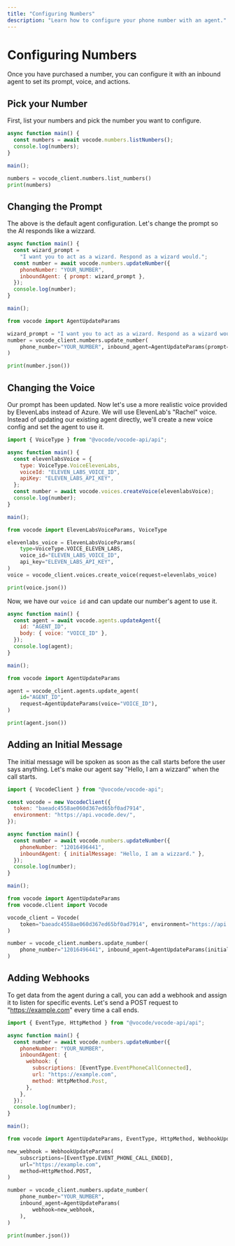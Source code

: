```yaml
---
title: "Configuring Numbers"
description: "Learn how to configure your phone number with an agent."
---
```


# Configuring Numbers

Once you have purchased a number, you can configure it with an inbound agent to set its prompt, voice, and actions.

## Pick your Number

First, list your numbers and pick the number you want to configure.

<CodeGroup>

```javascript listNumbers.js
async function main() {
  const numbers = await vocode.numbers.listNumbers();
  console.log(numbers);
}

main();
```

```python list_numbers.py
numbers = vocode_client.numbers.list_numbers()
print(numbers)
```

</CodeGroup>

## Changing the Prompt

The above is the default agent configuration. Let's change the prompt so the AI responds like a wizzard.

<CodeGroup>

```javascript updateNumber.js
async function main() {
  const wizard_prompt =
    "I want you to act as a wizard. Respond as a wizard would.";
  const number = await vocode.numbers.updateNumber({
    phoneNumber: "YOUR_NUMBER",
    inboundAgent: { prompt: wizard_prompt },
  });
  console.log(number);
}

main();
```

```python update_number.py
from vocode import AgentUpdateParams

wizard_prompt = "I want you to act as a wizard. Respond as a wizard would."
number = vocode_client.numbers.update_number(
    phone_number="YOUR_NUMBER", inbound_agent=AgentUpdateParams(prompt=wizard_prompt)
)

print(number.json())
```

</CodeGroup>

## Changing the Voice

Our prompt has been updated. Now let's use a more realistic voice provided by ElevenLabs instead of Azure. We will use ElevenLab's "Rachel" voice. Instead of updating our existing agent directly, we'll create a new voice config and set the agent to use it.

<CodeGroup>

```javascript useElevenLabs.js
import { VoiceType } from "@vocode/vocode-api/api";

async function main() {
  const elevenlabsVoice = {
    type: VoiceType.VoiceElevenLabs,
    voiceId: "ELEVEN_LABS_VOICE_ID",
    apiKey: "ELEVEN_LABS_API_KEY",
  };
  const number = await vocode.voices.createVoice(elevenlabsVoice);
  console.log(number);
}

main();
```

```python use_eleven_labs.py
from vocode import ElevenLabsVoiceParams, VoiceType

elevenlabs_voice = ElevenLabsVoiceParams(
    type=VoiceType.VOICE_ELEVEN_LABS,
    voice_id="ELEVEN_LABS_VOICE_ID",
    api_key="ELEVEN_LABS_API_KEY",
)
voice = vocode_client.voices.create_voice(request=elevenlabs_voice)

print(voice.json())
```

</CodeGroup>

Now, we have our `voice id` and can update our number's agent to use it.

<CodeGroup>

```javascript updateAgent.js
async function main() {
  const agent = await vocode.agents.updateAgent({
    id: "AGENT_ID",
    body: { voice: "VOICE_ID" },
  });
  console.log(agent);
}

main();
```

```python update_agent.py
from vocode import AgentUpdateParams

agent = vocode_client.agents.update_agent(
    id="AGENT_ID",
    request=AgentUpdateParams(voice="VOICE_ID"),
)

print(agent.json())
```

</CodeGroup>

## Adding an Initial Message

The initial message will be spoken as soon as the call starts before the user says anything. Let's make our agent say "Hello, I am a wizzard" when the call starts.

<CodeGroup>

```javascript addInitialMessage.js
import { VocodeClient } from "@vocode/vocode-api";

const vocode = new VocodeClient({
  token: "baeadc4558ae060d367ed65bf0ad7914",
  environment: "https://api.vocode.dev/",
});

async function main() {
  const number = await vocode.numbers.updateNumber({
    phoneNumber: "12016496441",
    inboundAgent: { initialMessage: "Hello, I am a wizzard." },
  });
  console.log(number);
}

main();
```

```python add_initial_message.py
from vocode import AgentUpdateParams
from vocode.client import Vocode

vocode_client = Vocode(
    token="baeadc4558ae060d367ed65bf0ad7914", environment="https://api.vocode.dev/"
)

number = vocode_client.numbers.update_number(
    phone_number="12016496441", inbound_agent=AgentUpdateParams(initial_message="Hello, I am a wizard.")
)

```

</CodeGroup>

## Adding Webhooks

To get data from the agent during a call, you can add a webhook and assign it to listen for specific events. Let's send a POST request to "https://example.com" every time a call ends.

<CodeGroup>

```javascript configureWebhook.js
import { EventType, HttpMethod } from "@vocode/vocode-api/api";

async function main() {
  const number = await vocode.numbers.updateNumber({
    phoneNumber: "YOUR_NUMBER",
    inboundAgent: {
      webhook: {
        subscriptions: [EventType.EventPhoneCallConnected],
        url: "https://example.com",
        method: HttpMethod.Post,
      },
    },
  });
  console.log(number);
}

main();
```

```python configure_webhook.py
from vocode import AgentUpdateParams, EventType, HttpMethod, WebhookUpdateParams

new_webhook = WebhookUpdateParams(
    subscriptions=[EventType.EVENT_PHONE_CALL_ENDED],
    url="https://example.com",
    method=HttpMethod.POST,
)

number = vocode_client.numbers.update_number(
    phone_number="YOUR_NUMBER",
    inbound_agent=AgentUpdateParams(
        webhook=new_webhook,
    ),
)

print(number.json())
```

</CodeGroup>

